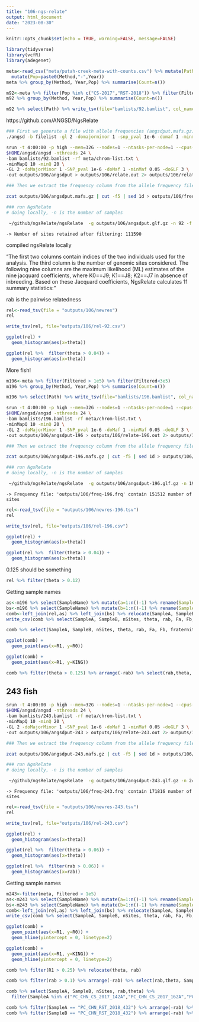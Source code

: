 ```yaml
---
title: "106-ngs-relate"
output: html_document
date: "2023-08-30"
---
```


```r
knitr::opts_chunk$set(echo = TRUE, warning=FALSE, message=FALSE)
```


```r
library(tidyverse)
library(vcfR)
library(adegenet)
```


```r
meta<-read_csv("meta/putah-creek-meta-with-counts.csv") %>% mutate(Path=paste0("data/split/",SampleName,".sort.flt.bam")) %>%
  mutate(Pop=paste0(Method,"-",Year))
meta %>% group_by(Method, Year,Pop) %>% summarise(Count=n())
```



```r
m92<-meta %>% filter(Pop %in% c("CS-2017","RST-2018")) %>% filter(Filtered > 1e5) %>% filter(Filtered<2.5e5)
m92 %>% group_by(Method, Year,Pop) %>% summarise(Count=n())
```

```r
m92 %>% select(Path) %>% write_tsv(file="bamlists/92.bamlist", col_names = FALSE)
```


https://github.com/ANGSD/NgsRelate

```sh
### First we generate a file with allele frequencies (angsdput.mafs.gz) and a file with genotype likelihoods (angsdput.glf.gz).
./angsd -b filelist -gl 2 -domajorminor 1 -snp_pval 1e-6 -domaf 1 -minmaf 0.05 -doGlf 3

srun -t 4:00:00 -p high --mem=32G --nodes=1 --ntasks-per-node=1 --cpus-per-task=12  \
$HOME/angsd/angsd -nthreads 24 \
-bam bamlists/92.bamlist -rf meta/chrom-list.txt \
-minMapQ 10 -minQ 20 \
-GL 2 -doMajorMinor 1 -SNP_pval 1e-6 -doMaf 1 -minMaf 0.05 -doGLF 3 \
-out outputs/106/angsdput > outputs/106/relate.out 2> outputs/106/relate.err &

### Then we extract the frequency column from the allele frequency file and remove the header (to make it in the format NgsRelate needs)

zcat outputs/106/angsdput.mafs.gz | cut -f5 | sed 1d > outputs/106/freq.frq

### run NgsRelate
# doing locally, -n is the number of samples

 ~/github/ngsRelate/ngsRelate  -g outputs/106/angsdput.glf.gz -n 92 -f outputs/106/freq.frq  -O outputs/106/newres
```
	-> Number of sites retained after filtering: 111590      
	

compiled ngsRelate locally    

"The first two columns contain indices of the two individuals used for the analysis. The third column is the number of genomic sites considered. The following nine columns are the maximum likelihood (ML) estimates of the nine jacquard coefficients, where K0==J9; K1==J8; K2==J7 in absence of inbreeding. Based on these Jacquard coefficients, NgsRelate calculates 11 summary statistics:"

rab is the pairwise relatedness


```r
rel<-read_tsv(file = "outputs/106/newres")
rel

write_tsv(rel, file="outputs/106/rel-92.csv")
```

```r
ggplot(rel) +
  geom_histogram(aes(x=theta))
```

```r
ggplot(rel %>%  filter(theta > 0.04)) +
  geom_histogram(aes(x=theta))
```


More fish!

```r
m196<-meta %>% filter(Filtered > 1e5) %>% filter(Filtered<3e5)
m196 %>% group_by(Method, Year,Pop) %>% summarise(Count=n())

m196 %>% select(Path) %>% write_tsv(file="bamlists/196.bamlist", col_names = FALSE)
```

```sh
srun -t 4:00:00 -p high --mem=32G --nodes=1 --ntasks-per-node=1 --cpus-per-task=12  \
$HOME/angsd/angsd -nthreads 24 \
-bam bamlists/196.bamlist -rf meta/chrom-list.txt \
-minMapQ 10 -minQ 20 \
-GL 2 -doMajorMinor 1 -SNP_pval 1e-6 -doMaf 1 -minMaf 0.05 -doGLF 3 \
-out outputs/106/angsdput-196 > outputs/106/relate-196.out 2> outputs/106/relate-196.err &

### Then we extract the frequency column from the allele frequency file and remove the header (to make it in the format NgsRelate needs)

zcat outputs/106/angsdput-196.mafs.gz | cut -f5 | sed 1d > outputs/106/freq-196.frq

### run NgsRelate
# doing locally, -n is the number of samples

 ~/github/ngsRelate/ngsRelate  -g outputs/106/angsdput-196.glf.gz -n 196 -f outputs/106/freq-196.frq  -O outputs/106/newres-196.tsv
```

	-> Frequency file: 'outputs/106/freq-196.frq' contain 151512 number of sites


```r
rel<-read_tsv(file = "outputs/106/newres-196.tsv")
rel

write_tsv(rel, file="outputs/106/rel-196.csv")
```


```r
ggplot(rel) +
  geom_histogram(aes(x=theta))
```


```r
ggplot(rel %>%  filter(theta > 0.04)) +
  geom_histogram(aes(x=theta))
```


0.125 should be something


```r
rel %>% filter(theta > 0.12) 
```

Getting sample names
```r
as<-m196 %>% select(SampleName) %>% mutate(a=1:n()-1) %>% rename(SampleA=SampleName)
bs<-m196 %>% select(SampleName) %>% mutate(b=1:n()-1) %>% rename(SampleB=SampleName)
comb<-left_join(rel,as) %>% left_join(bs) %>% relocate(SampleA, SampleB)
write_csv(comb %>% select(SampleA, SampleB, nSites, theta, rab, Fa, Fb, fraternity) %>% arrange(-theta), file="outputs/106/rel-196.csv")

comb %>% select(SampleA, SampleB, nSites, theta, rab, Fa, Fb, fraternity) %>% arrange(-theta) %>% filter( theta>0.1)

```

```r
ggplot(comb) + 
  geom_point(aes(x=R1, y=R0))

```

```r
ggplot(comb) + 
  geom_point(aes(x=R1, y=KING))

```

```r
comb %>% filter(theta > 0.125) %>% arrange(-rab) %>% select(rab,theta, SampleA, SampleB, nSites) 
```

## 243 fish


```sh
srun -t 4:00:00 -p high --mem=32G --nodes=1 --ntasks-per-node=1 --cpus-per-task=12  \
$HOME/angsd/angsd -nthreads 24 \
-bam bamlists/243.bamlist -rf meta/chrom-list.txt \
-minMapQ 10 -minQ 20 \
-GL 2 -doMajorMinor 1 -SNP_pval 1e-6 -doMaf 1 -minMaf 0.05 -doGLF 3 \
-out outputs/106/angsdput-243 > outputs/106/relate-243.out 2> outputs/106/relate-243.err &

### Then we extract the frequency column from the allele frequency file and remove the header (to make it in the format NgsRelate needs)

zcat outputs/106/angsdput-243.mafs.gz | cut -f5 | sed 1d > outputs/106/freq-243.frq

### run NgsRelate
# doing locally, -n is the number of samples

 ~/github/ngsRelate/ngsRelate  -g outputs/106/angsdput-243.glf.gz -n 243 -f outputs/106/freq-243.frq  -O outputs/106/newres-243.tsv
```

	-> Frequency file: 'outputs/106/freq-243.frq' contain 171816 number of sites    


```r
rel<-read_tsv(file = "outputs/106/newres-243.tsv")
rel

write_tsv(rel, file="outputs/106/rel-243.csv")
```


```r
ggplot(rel) +
  geom_histogram(aes(x=theta))
```


```r
ggplot(rel %>%  filter(theta > 0.06)) +
  geom_histogram(aes(x=theta))
```
```r
ggplot(rel %>%  filter(rab > 0.06)) +
  geom_histogram(aes(x=rab))

```


Getting sample names
```r
m243<-filter(meta, Filtered > 1e5)
as<-m243 %>% select(SampleName) %>% mutate(a=1:n()-1) %>% rename(SampleA=SampleName)
bs<-m243 %>% select(SampleName) %>% mutate(b=1:n()-1) %>% rename(SampleB=SampleName)
comb<-left_join(rel,as) %>% left_join(bs) %>% relocate(SampleA, SampleB)
write_csv(comb %>% select(SampleA, SampleB, nSites, theta, rab, Fa, Fb, theta, fraternity) %>% arrange(-theta), file="outputs/106/rel-243.csv")

```

```r
ggplot(comb) + 
  geom_point(aes(x=R1, y=R0)) +
  geom_hline(yintercept = 0, linetype=2)
```

```r
ggplot(comb) + 
  geom_point(aes(x=R1, y=KING)) +
  geom_hline(yintercept = 0, linetype=2)
```

```r
comb %>% filter(R1 > 0.25) %>% relocate(theta, rab)
```


```r
comb %>% filter(rab > 0.1) %>% arrange(-rab) %>% select(rab,theta, SampleA, SampleB, nSites)


```
```r
comb %>% select(SampleA, SampleB, nSites, rab,theta) %>%
  filter(SampleA %in% c("PC_CHN_CS_2017_142A","PC_CHN_CS_2017_162A","PC_CHN_CS_2017_233A","PC_CHN_CS_2017_129D")) %>% arrange(-rab)
```


```r
comb %>% filter(SampleA == "PC_CHN_RST_2018_432") %>% arrange(-rab) %>% relocate(rab, theta)
comb %>% filter(SampleB == "PC_CHN_RST_2018_432") %>% arrange(-rab) %>% relocate(rab, theta)

```